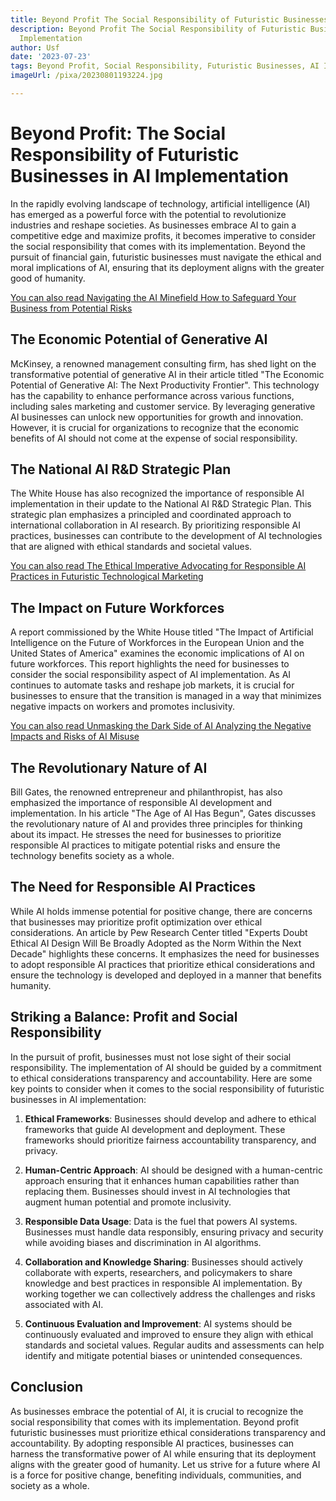 ```yaml
---
title: Beyond Profit The Social Responsibility of Futuristic Businesses in AI Implementation
description: Beyond Profit The Social Responsibility of Futuristic Businesses in AI
  Implementation
author: Usf
date: '2023-07-23'
tags: Beyond Profit, Social Responsibility, Futuristic Businesses, AI Implementation
imageUrl: /pixa/20230801193224.jpg

---
```

# Beyond Profit:  The Social Responsibility of Futuristic Businesses in AI Implementation

In the rapidly evolving landscape  of technology, artificial  intelligence (AI) has emerged as a powerful force with the potential to  revolutionize industries and reshape societies. As  businesses embrace AI to gain a competitive edge and maximize profits, it becomes imperative to consider the social responsibility that comes with its implementation. Beyond the pursuit of financial gain, futuristic businesses must  navigate the ethical and moral implications of AI, ensuring that its deployment aligns with  the greater good of humanity.

[You can also read Navigating the AI Minefield How to Safeguard Your Business from Potential Risks](Navigating%20the%20AI%20Minefield%20How%20to%20Safeguard%20Your%20Business%20from%20Potential%20Risks)


## The Economic Potential  of Generative AI

McKinsey, a renowned management consulting firm, has shed light on the transformative potential  of generative AI  in their article titled  "The Economic Potential of Generative AI: The Next Productivity Frontier". This technology has  the capability  to enhance performance across various  functions, including sales marketing and customer service. By leveraging  generative AI businesses can unlock new opportunities for growth and innovation. However, it is crucial for organizations to recognize that the  economic benefits of AI should  not come at the expense of social responsibility.

## The National AI R&D Strategic Plan

The White House has also recognized the importance of responsible AI implementation in their update to the National AI  R&D Strategic Plan. This  strategic  plan emphasizes a principled and coordinated approach to  international  collaboration in AI research.  By prioritizing responsible AI practices,  businesses can contribute to the development of AI technologies  that are aligned  with ethical standards  and societal  values.

[You can also read The Ethical Imperative Advocating for Responsible AI Practices in Futuristic Technological Marketing](The%20Ethical%20Imperative%20Advocating%20for%20Responsible%20AI%20Practices%20in%20Futuristic%20Technological%20Marketing)


## The Impact on Future Workforces

A report commissioned by the White House titled "The Impact of Artificial Intelligence on the Future of Workforces in the European Union and the United States of America" examines the economic implications  of AI on future workforces. This report highlights the need for businesses to consider the social responsibility aspect of AI implementation. As AI continues to automate tasks and reshape job  markets, it is crucial for businesses to ensure that the transition is managed in a way that minimizes negative impacts on workers and promotes inclusivity.

[You can also read Unmasking the  Dark Side of AI Analyzing the Negative Impacts and Risks of AI Misuse](Unmasking%20the%20Dark%20Side%20of%20AI%20Analyzing%20the%20Negative%20Impacts%20and%20Risks%20of%20AI%20Misuse)


## The Revolutionary Nature of AI

Bill Gates, the renowned entrepreneur  and philanthropist,  has also emphasized the  importance of responsible AI development and  implementation. In his article "The  Age of AI Has Begun", Gates discusses the revolutionary nature of AI  and provides three principles for thinking  about its impact. He stresses the need for businesses to prioritize responsible AI practices  to mitigate potential  risks and ensure the technology benefits society as a whole.

##  The  Need for Responsible AI Practices

While AI  holds immense  potential for positive change, there  are concerns that businesses may  prioritize profit optimization over ethical considerations. An article by  Pew Research Center titled "Experts Doubt Ethical AI Design Will Be Broadly  Adopted as the Norm Within  the Next Decade" highlights these concerns. It emphasizes the  need for businesses to  adopt responsible AI practices that  prioritize ethical considerations and  ensure the technology is developed  and deployed  in a manner that benefits humanity.

## Striking a Balance: Profit and  Social Responsibility

In the pursuit of profit, businesses must not lose sight of their social responsibility. The implementation of AI should be guided by a commitment  to ethical considerations transparency and accountability. Here are some key points to consider when it comes to the social responsibility of futuristic businesses  in AI implementation:

1. **Ethical Frameworks**: Businesses should develop and adhere to ethical frameworks that guide  AI development and deployment. These frameworks should prioritize fairness  accountability transparency, and privacy.

2. **Human-Centric  Approach**: AI  should be designed with a human-centric approach ensuring that  it  enhances human capabilities rather  than  replacing them. Businesses should  invest in AI  technologies that augment human potential and promote inclusivity.

3. **Responsible Data Usage**: Data  is the fuel that powers AI systems.  Businesses must handle data responsibly, ensuring privacy and security while avoiding biases and discrimination in  AI algorithms.

4. **Collaboration and  Knowledge Sharing**: Businesses should actively collaborate with experts, researchers, and policymakers to share knowledge and best practices in responsible AI implementation. By  working together we can collectively address the challenges and risks associated with AI.

5.  **Continuous Evaluation  and Improvement**: AI systems should be continuously evaluated  and improved  to ensure they align with ethical standards and societal values. Regular audits and assessments can help identify and mitigate potential biases or unintended consequences.

## Conclusion

As businesses embrace the potential of AI, it  is crucial to recognize the social responsibility that  comes with its implementation. Beyond profit futuristic businesses must prioritize ethical considerations transparency and accountability. By adopting responsible AI practices, businesses can harness the transformative power of AI while ensuring that its deployment aligns with the greater good of humanity. Let us strive for a future where  AI is a force for positive change, benefiting  individuals, communities, and society as a  whole.